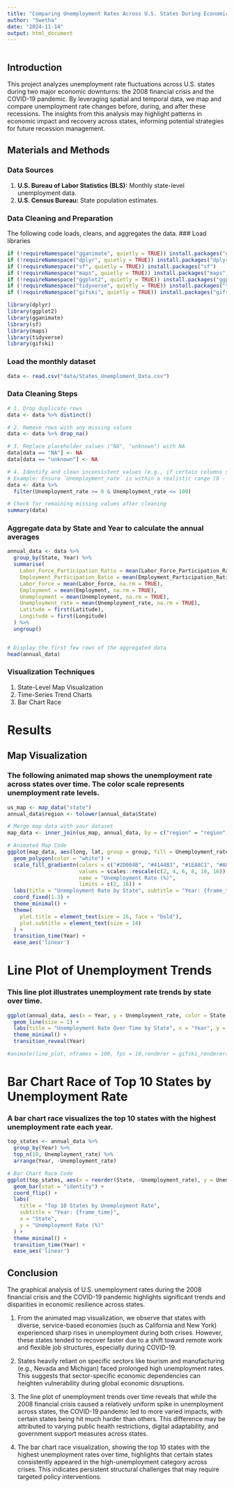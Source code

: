 ```yaml
---
title: "Comparing Unemployment Rates Across U.S. States During Economic Recessions"
author: "Swetha"
date: "2024-11-14"
output: html_document
---
```


```r

```


## Introduction
This project analyzes unemployment rate fluctuations across U.S. states during two major economic downturns: the 2008 financial crisis and the COVID-19 pandemic. By leveraging spatial and temporal data, we map and compare unemployment rate changes before, during, and after these recessions. The insights from this analysis may highlight patterns in economic impact and recovery across states, informing potential strategies for future recession management.

## Materials and Methods

### Data Sources
1. **U.S. Bureau of Labor Statistics (BLS):** Monthly state-level unemployment data.
2. **U.S. Census Bureau:** State population estimates.

### Data Cleaning and Preparation
The following code loads, cleans, and aggregates the data.
### Load libraries
```r
if (!requireNamespace("gganimate", quietly = TRUE)) install.packages("gganimate")
if (!requireNamespace("dplyr", quietly = TRUE)) install.packages("dplyr")
if (!requireNamespace("sf", quietly = TRUE)) install.packages("sf")
if (!requireNamespace("maps", quietly = TRUE)) install.packages("maps")
if (!requireNamespace("ggplot2", quietly = TRUE)) install.packages("ggplot2")
if (!requireNamespace("tidyverse", quietly = TRUE)) install.packages("tidyverse")
if (!requireNamespace("gifski", quietly = TRUE)) install.packages("gifski", type = "binary")

library(dplyr)
library(ggplot2)
library(gganimate)
library(sf)
library(maps)
library(tidyverse)
library(gifski)
```

### Load the monthly dataset 
```r
data <- read.csv("data/States_Unemploment_Data.csv")
```

### Data Cleaning Steps
```r
# 1. Drop duplicate rows
data <- data %>% distinct()

# 2. Remove rows with any missing values
data <- data %>% drop_na()

# 3. Replace placeholder values ("NA", "unknown") with NA
data[data == "NA"] <- NA
data[data == "unknown"] <- NA

# 4. Identify and clean inconsistent values (e.g., if certain columns should only contain specific ranges or categories)
# Example: Ensure `Unemployment_rate` is within a realistic range (0 - 100)
data <- data %>%
  filter(Unemployment_rate >= 0 & Unemployment_rate <= 100)

# Check for remaining missing values after cleaning
summary(data)
```

### Aggregate data by State and Year to calculate the annual averages
```r
annual_data <- data %>%
  group_by(State, Year) %>%
  summarise(
    Labor_Force_Participation_Ratio = mean(Labor_Force_Participation_Ratio, na.rm = TRUE),
    Employment_Participation_Ratio = mean(Employment_Participation_Ratio, na.rm = TRUE),
    Labor_Force = mean(Labor_Force, na.rm = TRUE),
    Employment = mean(Employment, na.rm = TRUE),
    Unemployment = mean(Unemployment, na.rm = TRUE),
    Unemployment_rate = mean(Unemployment_rate, na.rm = TRUE),
    Latitude = first(Latitude),
    Longitude = first(Longitude)
  ) %>%
  ungroup()


# Display the first few rows of the aggregated data
head(annual_data)
```
### Visualization Techniques
1. State-Level Map Visualization
2. Time-Series Trend Charts
3. Bar Chart Race


# Results
## Map Visualization
### The following animated map shows the unemployment rate across states over time. The color scale represents unemployment rate levels.
```r
us_map <- map_data("state")
annual_data$region <- tolower(annual_data$State)

# Merge map data with your dataset
map_data <- inner_join(us_map, annual_data, by = c("region" = "region"))

# Animated Map Code
ggplot(map_data, aes(long, lat, group = group, fill = Unemployment_rate)) +
  geom_polygon(color = "white") +
  scale_fill_gradientn(colors = c("#2D004B", "#4144B3", "#1EA8C1", "#A8E200", "#FFDD00", "#FF6600"),
                       values = scales::rescale(c(2, 4, 6, 8, 10, 16)),
                       name = "Unemployment Rate (%)",
                       limits = c(2, 16)) +
  labs(title = "Unemployment Rate by State", subtitle = "Year: {frame_time}") +
  coord_fixed(1.3) +
  theme_minimal() +
  theme(
    plot.title = element_text(size = 16, face = "bold"),
    plot.subtitle = element_text(size = 14)
  ) +
  transition_time(Year) +
  ease_aes('linear')

```

# Line Plot of Unemployment Trends
### This line plot illustrates unemployment rate trends by state over time.
```r
ggplot(annual_data, aes(x = Year, y = Unemployment_rate, color = State, group = State)) +
  geom_line(size = 1) +
  labs(title = "Unemployment Rate Over Time by State", x = "Year", y = "Unemployment Rate (%)") +
  theme_minimal() +
  transition_reveal(Year)

#animate(line_plot, nframes = 100, fps = 10,renderer = gifski_renderer())
```

# Bar Chart Race of Top 10 States by Unemployment Rate
### A bar chart race visualizes the top 10 states with the highest unemployment rate each year.
```r
top_states <- annual_data %>%
  group_by(Year) %>%
  top_n(10, Unemployment_rate) %>%
  arrange(Year, -Unemployment_rate)

# Bar Chart Race Code
ggplot(top_states, aes(x = reorder(State, -Unemployment_rate), y = Unemployment_rate, fill = State)) +
  geom_bar(stat = "identity") +
  coord_flip() +
  labs(
    title = "Top 10 States by Unemployment Rate",
    subtitle = "Year: {frame_time}",
    x = "State",
    y = "Unemployment Rate (%)"
  ) +
  theme_minimal() +
  transition_time(Year) +
  ease_aes('linear')


```

## Conclusion
The graphical analysis of U.S. unemployment rates during the 2008 financial crisis and the COVID-19 pandemic highlights significant trends and disparities in economic resilience across states.

1. From the animated map visualization, we observe that states with diverse, service-based economies (such as California and New York) experienced sharp rises in unemployment during both crises. However, these states tended to recover faster due to a shift toward remote work and flexible job structures, especially during COVID-19.

2. States heavily reliant on specific sectors like tourism and manufacturing (e.g., Nevada and Michigan) faced prolonged high unemployment rates. This suggests that sector-specific economic dependencies can heighten vulnerability during global economic disruptions.


3. The line plot of unemployment trends over time reveals that while the 2008 financial crisis caused a relatively uniform spike in unemployment across states, the COVID-19 pandemic led to more varied impacts, with certain states being hit much harder than others. This difference may be attributed to varying public health restrictions, digital adaptability, and government support measures across states.

4. The bar chart race visualization, showing the top 10 states with the highest unemployment rates over time, highlights that certain states consistently appeared in the high-unemployment category across crises. This indicates persistent structural challenges that may require targeted policy interventions.
